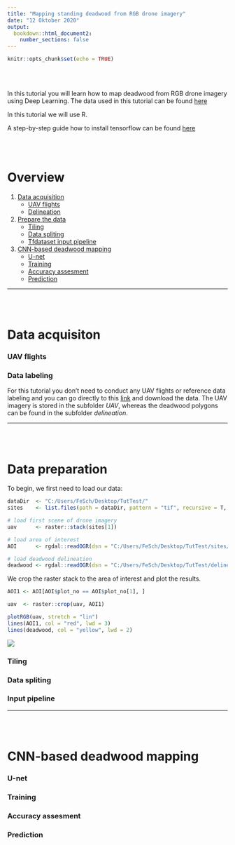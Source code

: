 ```yaml
---
title: "Mapping standing deadwood from RGB drone imagery"
date: "12 Oktober 2020"
output:
  bookdown::html_document2:
    number_sections: false
---
```


```r
knitr::opts_chunk$set(echo = TRUE)
```

<br><br>

In this tutorial you will learn how to map deadwood from RGB drone imagery using Deep Learning.
The data used in this tutorial can be found [here](https://bwstaff-my.sharepoint.com/personal/felix_schiefer_bwstaff_de/_layouts/15/onedrive.aspx?id=%2Fpersonal%2Ffelix%5Fschiefer%5Fbwstaff%5Fde%2FDocuments%2FRS%5FTutorials%2FDeepLearning)

In this tutorial we will use R.

A step-by-step guide how to install tensorflow can be found [here]() 

<br><br>

# Overview {#overview}


1. [Data acquisition](#data)
    + [UAV flights](#UAV)
    + [Delineation](#label)
2. [Prepare the data](#prep)
    + [Tiling](#tile)
    + [Data spliting](#split)
    + [Tfdataset input pipeline](#pipeline)
3. [CNN-based deadwood mapping](#CNN)
    + [U-net](#unet)
    + [Training](#train)
    + [Accuracy assesment](#accuracy)
    + [Prediction](#prediction)

***

<br><br>

# Data acquisiton {#data}

### UAV flights {#UAV}

### Data labeling {#label}


For this tutorial you don't need to conduct any UAV flights or reference data labeling and you can go directly to this [link](https://bwstaff-my.sharepoint.com/personal/felix_schiefer_bwstaff_de/_layouts/15/onedrive.aspx?id=%2Fpersonal%2Ffelix%5Fschiefer%5Fbwstaff%5Fde%2FDocuments%2FRS%5FTutorials%2FDeepLearning) and download the data. The UAV imagery is stored in the subfolder *UAV*, whereas the deadwood polygons can be found in the subfolder *delineation*. 

***

<br><br>

# Data preparation {#prep}

To begin, we first need to load our data:
```r
dataDir  <- "C:/Users/FeSch/Desktop/TutTest/"
sites    <- list.files(path = dataDir, pattern = "tif", recursive = T, full.names = T)

# load first scene of drone imagery
uav      <- raster::stack(sites[1])

# load area of interest
AOI      <- rgdal::readOGR(dsn = "C:/Users/FeSch/Desktop/TutTest/sites/study_sites.shp")

# load deadwood delineation
deadwood <- rgdal::readOGR(dsn = "C:/Users/FeSch/Desktop/TutTest/delineation/poly_deadwood.shp")
```

We crop the raster stack to the area of interest and plot the results. 

```r
AOI1 <- AOI[AOI$plot_no == AOI$plot_no[1], ]

uav  <- raster::crop(uav, AOI1)

plotRGB(uav, stretch = "lin")
lines(AOI1, col = "red", lwd = 3)
lines(deadwood, col = "yellow", lwd = 2)
```
![](deadwood_files/figure-html/crop-and-plot.png)

### Tiling {#tile}



### Data spliting {#split}



### Input pipeline {#pipeline}

***

<br><br>

# CNN-based deadwood mapping {#CNN}

### U-net {#unet}

### Training {#train}

### Accuracy assesment {#assessment}

### Prediction {#prediction}